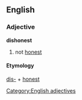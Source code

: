 == English ==
=== Adjective ===
[[Category:English adjectives]]
'''dishonest'''
#not [[honest]]
==== Etymology ====
[[dis-]] + [[honest]]